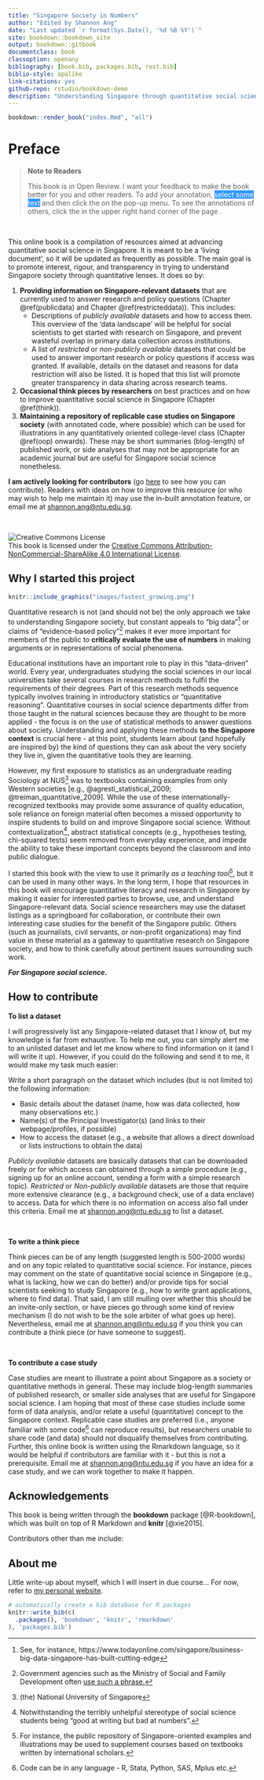 ```yaml
--- 
title: "Singapore Society in Numbers"
author: "Edited by Shannon Ang"
date: "Last updated `r format(Sys.Date(), '%d %B %Y')`"
site: bookdown::bookdown_site
output: bookdown::gitbook
documentclass: book
classoption: openany
bibliography: [book.bib, packages.bib, rest.bib]
biblio-style: apalike
link-citations: yes
github-repo: rstudio/bookdown-demo
description: "Understanding Singapore through quantitative social science"
---
```


```r
bookdown::render_book("index.Rmd", "all")
```

# Preface {-}

> **Note to Readers**
>
> <div>
This book is in Open Review. I want your feedback to make the book better for you and other readers. To add your annotation, <span style="background-color: #3297FD; color: white">select some text</span> and then click the <i class="h-icon-annotate"></i> on the pop-up menu. To see the annotations of others, click the <i class="h-icon-chevron-left"></i> in the upper right hand corner of the page <i class="fa fa-arrow-circle-right  fa-rotate-315" aria-hidden="true"></i>.
</div>

<br>

This online book is a compilation of resources aimed at advancing quantitative social science in Singapore. It is meant to be a 'living document', so it will be updated as frequently as possible. The main goal is to promote interest, rigour, and transparency in trying to understand Singapore society through quantitative lenses. It does so by: 

1. **Providing information on Singapore-relevant datasets** that are currently used to answer research and policy questions (Chapter \@ref(publicdata) and Chapter \@ref(restricteddata)). This includes: 
    + Descriptions of *publicly available* datasets and how to access them. This overview of the 'data landscape' will be helpful for social scientists to get started with research on Singapore, and prevent wasteful overlap in primary data collection across institutions.
    + A list of *restricted* or *non-publicly available* datasets that could be used to answer important research or policy questions if access was granted. If available, details on the dataset and reasons for data restriction will also be listed. It is hoped that this list will promote greater transparency in data sharing across research teams. 
    
2. **Occasional think pieces by researchers** on best practices and on how to improve quantitative social science in Singapore (Chapter \@ref(think)).
3. **Maintaining a repository of replicable case studies on Singapore society** (with annotated code, where possible) which can be used for illustrations in any quantitatively oriented college-level class (Chapter \@ref(oop) onwards). These may be short summaries (blog-length) of published work, or side analyses that may not be appropriate for an academic journal but are useful for Singapore social science nonetheless.

**I am actively looking for contributors** (go [here](https://sg-numbers.netlify.com/how-to-contribute.html) to see how you can contribute). Readers with ideas on how to improve this resource (or who may wish to help me maintain it) may use the in-built annotation feature, or email me at <shannon.ang@ntu.edu.sg>.

<br>

![Creative Commons License](images/cc.png)  
This book is licensed under the [Creative Commons Attribution-NonCommercial-ShareAlike 4.0 International License](http://creativecommons.org/licenses/by-nc-sa/4.0/).

## Why I started this project {-}

```r
knitr::include_graphics("images/fastest_growing.png")
```

Quantitative research is not (and should not be) the only approach we take to understanding Singapore society, but constant appeals to "big data"^[See, for instance, https://www.todayonline.com/singapore/business-big-data-singapore-has-built-cutting-edge] or claims of "evidence-based policy"^[Government agencies such as the Ministry of Social and Family Development often [use such a phrase.](https://www.msf.gov.sg/about-MSF/our-people/Divisions-at-MSF/Family-Development-and-Support/Pages/default.aspx)] makes it ever more important for members of the public to **critically evaluate the use of numbers** in making arguments or in representations of social phenomena.

Educational institutions have an important role to play in this "data-driven" world. Every year, undergraduates studying the social sciences in our local universities take several courses in research methods to fulfil the requirements of their degrees. Part of this research methods sequence typically involves training in introductory statistics or "quantitative reasoning". Quantitative courses in social science departments differ from those taught in the natural sciences because they are thought to be more applied - the focus is on the use of statistical methods to answer questions about society. Understanding and applying these methods **to the Singapore context** is crucial here - at this point, students learn about (and hopefully are inspired by) the kind of questions they can ask about the very society they live in, given the quantitative tools they are learning.

However, my first exposure to statistics as an undergraduate reading Sociology at NUS^[(the) National University of Singapore] was to textbooks containing examples from only Western societies [e.g., @agresti_statistical_2009; @treiman_quantitative_2009]. While the use of these internationally-recognized textbooks may provide some assurance of quality education, sole reliance on foreign material often becomes a missed opportunity to inspire students to build on and improve Singapore social science. Without contextualization^[Notwithstanding the terribly unhelpful stereotype of social science students being "good at writing but bad at numbers".], abstract statistical concepts (e.g., hypotheses testing, chi-squared tests) seem removed from everyday experience, and impede the ability to take these important concepts beyond the classroom and into public dialogue.

I started this book with the view to use it primarily *as a teaching tool*^[For instance, the public repository of Singapore-oriented examples and illustrations may be used to supplement courses based on textbooks written by international scholars.], but it can be used in many other ways. In the long term, I hope that resources in this book will encourage quantitative literacy and research in Singapore by making it easier for interested parties to browse, use, and understand Singapore-relevant data. Social science researchers may use the dataset listings as a springboard for collaboration, or contribute their own interesting case studies for the benefit of the Singapore public. Others (such as journalists, civil servants, or non-profit organizations) may find value in these material as a gateway to quantitative research on Singapore society, and how to think carefully about pertinent issues surrounding such work. 

__*For Singapore social science.*__

## How to contribute {-} 

**To list a dataset**

I will progressively list any Singapore-related dataset that I know of, but my knowledge is far from exhaustive. To help me out, you can simply alert me to an unlisted dataset and let me know where to find information on it (and I will write it up). However, if you could do the following and send it to me, it would make my task much easier:

Write a short paragraph on the dataset which includes (but is not limited to) the following information:

* Basic details about the dataset (name, how was data collected, how many observations etc.)
* Name(s) of the Principal Investigator(s) (and links to their webpage/profiles, if possible)
* How to access the dataset (e.g., a website that allows a direct download or lists instructions to obtain the data)

*Publicly available* datasets are basically datasets that can be downloaded freely or for which access can obtained through a simple procedure (e.g., signing up for an online account, sending a form with a simple research topic). *Restricted* or *Non-publicly available* datasets are those that require more extensive clearance (e.g., a background check, use of a data enclave) to access. Data for which there is no information on access also fall under this criteria. Email me at <shannon.ang@ntu.edu.sg> to list a dataset.

<br>

**To write a think piece**

Think pieces can be of any length (suggested length is 500-2000 words) and on any topic related to quantitative social science. For instance, pieces may comment on the state of quantitative social science in Singapore (e.g., what is lacking, how we can do better) and/or provide tips for social scientists seeking to study Singapore (e.g., how to write grant applications, where to find data). That said, I am still mulling over whether this should be an invite-only section, or have pieces go through some kind of review mechanism (I do not wish to be the sole arbiter of what goes up here). Nevertheless, email me at <shannon.ang@ntu.edu.sg> if you think you can contribute a think piece (or have someone to suggest).

<br>

**To contribute a case study**

Case studies are meant to illustrate a point about Singapore as a society or quantitative methods in general. These may include blog-length summaries of published research, or smaller side analyses that are useful for Singapore social science. I am hoping that most of these case studies include some form of data analysis, and/or relate a useful (quantitative) concept to the Singapore context. Replicable case studies are preferred (i.e., anyone familiar with some code^[Code can be in any language - R, Stata, Python, SAS, Mplus etc.] can reproduce results), but researchers unable to share code (and data) should not disqualify themselves from contributing. Further, this online book is written using the Rmarkdown language, so it would be helpful if contributors are familiar with it - but this is not a prerequisite. Email me at <shannon.ang@ntu.edu.sg> if you have an idea for a case study, and we can work together to make it happen.

## Acknowledgements {-}

This book is being written through the **bookdown** package [@R-bookdown], which was built on top of R Markdown and **knitr** [@xie2015].

Contributors other than me include:

## About me {-}

Little write-up about myself, which I will insert in due course... For now, refer to [my personal website](https://www.shannonang.net){target="_blank"}.

```r
# automatically create a bib database for R packages
knitr::write_bib(c(
  .packages(), 'bookdown', 'knitr', 'rmarkdown'
), 'packages.bib')
```

